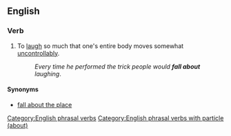==English==

===Verb===
{{en-verb|head=fall about|falls about|falling about|fell about|fell about}}

# To [[laugh]] so much that one's entire body moves somewhat [[uncontrollably]].
#:''Every time he performed the trick people would '''fall about''' laughing''.

====Synonyms====
* [[fall about the place]]

[[Category:English phrasal verbs]]
[[Category:English phrasal verbs with particle (about)]]
